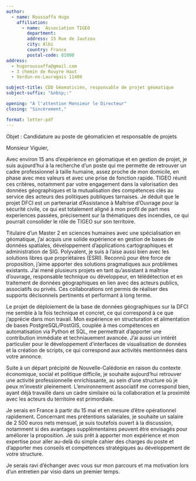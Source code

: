 ```yaml
---
author:
  - name: Roussaffa Hugo
    affiliation:
      - name:  Association TIGEO
        department: 
        address: 15 Rue de Jautzou
        city: Albi 
        country: France
        postal-code: 81000
address:
  - hugoroussaffa@gmail.com 
  - 3 chemin de Rouyre Haut
  - Verdun-en-Lauragais 11400

subject-title: CDD Géomaticien, responsable de projet géomatique
subject-suffix: "&nbsp;:"

opening: "A l'attention Monsieur le Directeur"
closing: "Sincèrement,"

format: letter-pdf
---
```


Objet : Candidature au poste de géomaticien et responsable de projets

Monsieur Viguier,

Avec environ 15 ans d'expérience en géomatique et en gestion de projet, je suis aujourd'hui à la recherche d'un poste qui me permette de retrouver un cadre professionnel à taille humaine, assez proche de mon domicile, en phase avec mes valeurs et avec une prise de fonction rapide. TIGEO réunit ces critères, notamment par votre engagement dans la valorisation des données géographiques et la mutualisation des compétences clés au service des acteurs des politiques publiques tarnaises. Je déduit que le projet DFCI est un partenariat d'Assistance à Maîtrise d'Ouvrage pour la sécurité civile, ce qui est totalement aligné à mon profil de part mes experiences passées, précisement sur la thématiques des incendies, ce qui pourrait consolider le rôle de TIGEO sur son territoire.

Titulaire d'un Master 2 en sciences humaines avec une spécialisation en géomatique, j'ai acquis une solide expérience en gestion de bases de données spatiales, développement d’applications cartographiques et administration de SIG. Polyvalent, je suis à l'aise aussi bien avec les solutions libres que propriétaires (ESRI). Reconnû pour être force de proposition, j'aime apporter des solutions pragmatiques aux problèmes existants. J'ai mené plusieurs projets en tant qu'assistant à maîtrise d'ouvrage, responsable technique ou développeur, en télédétection et en traitement de données géographiques en lien avec des acteurs publics, associatifs ou privés. Ces collaborations ont permis de réaliser des supports décisonnels pertinents et performant à long terme.

Le projet de déploiement de la base de données géographiques sur la DFCI me semble à la fois technique et concret, ce qui correspond à ce que j'apprécie dans mon travail. Mon expérience en structuration et alimentation de bases PostgreSQL/PostGIS, couplée à mes compétences en automatisation via Python et SQL, me permettrait d’apporter une contribution immédiate et techniauement avancée. J'ai aussi un intérêt particulier pour le développement d’interfaces de visualisation de données et la création de scripts, ce qui correspond aux activités mentionnées dans votre annonce.

Suite à un départ précipité de Nouvelle-Calédonie en raison du contexte économique, social et politique difficile, je souhaite aujourd’hui retrouver une activité professionnelle enrichissante, au sein d'une structure où je peux m'investir pleinement. L’environnement associatif me correspond bien, ayant déjà travaillé dans un cadre similaire où la collaboration et la proximité avec les acteurs du territoire est primordiale.

Je serais en France à partir du 15 mai et en mesure d’être opérationnel rapidement. Concernant mes prétentions salariales, je souhaite un salaire de 2 500 euros nets mensuel, je suis toutefois ouvert à la discussion, notamment si des avantages supplémentaires peuvent être envisagés pour améliorer la proposition. Je suis prêt à apporter mon expérience et mon expertise pour aller au-delà du simple cahier des charges du poste et d’apporter mes conseils et compétences stratégiques au développement de votre structure.

Je serais ravi d’échanger avec vous sur mon parcours et ma motivation lors d'un entretien par visio dans un premier temps.


